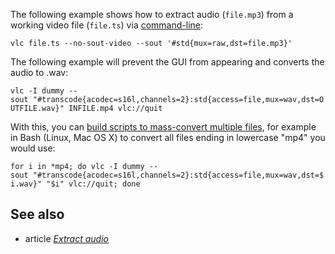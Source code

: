 {{Howto|extract audio from a video}}
The following example shows how to extract audio (<code>file.mp3</code>) from a working video file (<code>file.ts</code>) via [[command-line]]:
 vlc file.ts --no-sout-video --sout '#std{mux=raw,dst=file.mp3}'

The following example will prevent the GUI from appearing and converts the audio to .wav:

 vlc -I dummy --sout "#transcode{acodec=s16l,channels=2}:std{access=file,mux=wav,dst=OUTFILE.wav}" INFILE.mp4 vlc://quit

With this, you can [[VLC HowTo/Transcode multiple videos|build scripts to mass-convert multiple files]], for example in Bash (Linux, Mac OS X) to convert all files ending in lowercase "mp4" you would use:

 for i in *mp4; do vlc -I dummy --sout "#transcode{acodec=s16l,channels=2}:std{access=file,mux=wav,dst=$i.wav}" "$i" vlc://quit; done

==See also==
* article ''[[Extract audio]]''